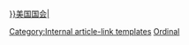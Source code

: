 [[{{Ordinal|{{{1}}}}}美国国会|{{Ordinal|{{{1}}}}}]]<noinclude>
[[Category:Internal article-link templates]]
[[Category:United States Congress templates|Ordinal]]
</noinclude>
